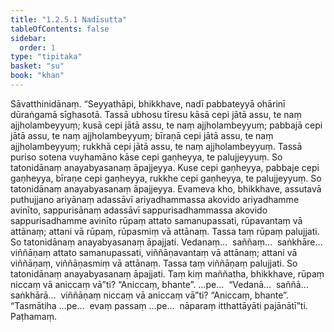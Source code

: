 ```yaml
---
title: "1.2.5.1 Nadīsutta"
tableOfContents: false
sidebar:
  order: 1
type: "tipitaka"
basket: "su"
book: "khan"
---
```



<DynamicBreadcrumb />

<Division number="93" book="khan" bookNo="13" page="112">

<Paragraph number="579" book="khan">
Sāvatthinidānaṃ. “Seyyathāpi, bhikkhave, nadī pabbateyyā ohārinī dūraṅgamā sīghasotā. Tassā ubhosu tīresu kāsā cepi jātā assu, te naṃ ajjholambeyyuṃ; kusā cepi jātā assu, te naṃ ajjholambeyyuṃ; pabbajā cepi jātā assu, te naṃ ajjholambeyyuṃ; bīraṇā cepi jātā assu, te naṃ ajjholambeyyuṃ; rukkhā cepi jātā assu, te naṃ ajjholambeyyuṃ. Tassā puriso sotena vuyhamāno kāse cepi gaṇheyya, te palujjeyyuṃ. So tatonidānaṃ anayabyasanaṃ āpajjeyya. Kuse cepi gaṇheyya, pabbaje cepi gaṇheyya, bīraṇe cepi gaṇheyya, rukkhe cepi gaṇheyya, te palujjeyyuṃ. So tatonidānaṃ anayabyasanaṃ āpajjeyya. Evameva kho, bhikkhave, assutavā puthujjano ariyānaṃ adassāvī ariyadhammassa akovido ariyadhamme avinīto, sappurisānaṃ adassāvī sappurisadhammassa akovido sappurisadhamme avinīto rūpaṃ attato samanupassati, rūpavantaṃ vā attānaṃ; attani vā rūpaṃ, rūpasmiṃ vā attānaṃ. Tassa taṃ rūpaṃ palujjati. So tatonidānaṃ anayabyasanaṃ āpajjati. Vedanaṃ…  saññaṃ…  saṅkhāre…  viññāṇaṃ attato samanupassati, viññāṇavantaṃ vā attānaṃ; attani vā viññāṇaṃ, viññāṇasmiṃ vā attānaṃ. Tassa taṃ viññāṇaṃ palujjati. So tatonidānaṃ anayabyasanaṃ āpajjati. Taṃ kiṃ maññatha, bhikkhave, rūpaṃ niccaṃ vā aniccaṃ vā”ti? “Aniccaṃ, bhante”. …pe…  “Vedanā…  saññā…  saṅkhārā…  viññāṇaṃ niccaṃ vā aniccaṃ vā”ti? “Aniccaṃ, bhante”. “Tasmātiha …pe…  evaṃ passaṃ …pe…  nāparaṃ itthattāyāti pajānātī”ti.

</Paragraph>
</Division>

<Paragraph number="580" type="center" book="khan">
Paṭhamaṃ.
</Paragraph>